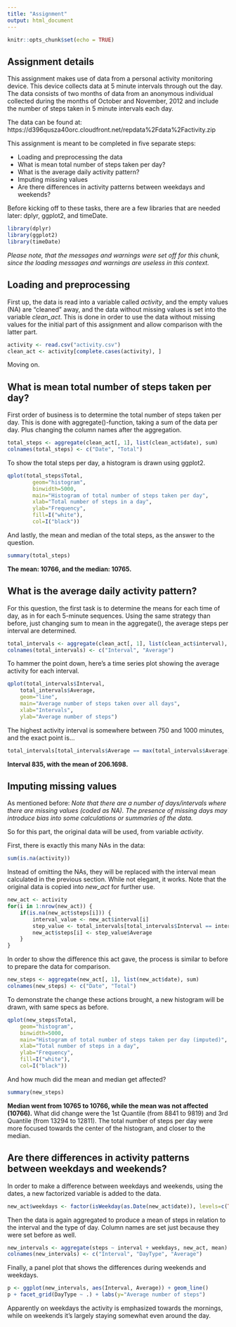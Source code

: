 ```yaml
---
title: "Assignment"
output: html_document
---
```


```r
knitr::opts_chunk$set(echo = TRUE)
```

## Assignment details

This assignment makes use of data from a personal activity monitoring device. This device collects data at 5 minute intervals through out the day. The data consists of two months of data from an anonymous individual collected during the months of October and November, 2012 and include the number of steps taken in 5 minute intervals each day.

The data can be found at: https://d396qusza40orc.cloudfront.net/repdata%2Fdata%2Factivity.zip

This assignment is meant to be completed in five separate steps:

* Loading and preprocessing the data
* What is mean total number of steps taken per day?
* What is the average daily activity pattern?
* Imputing missing values
* Are there differences in activity patterns between weekdays and weekends?

Before kicking off to these tasks, there are a few libraries that are needed later: dplyr, ggplot2, and timeDate.

```r
library(dplyr)
library(ggplot2)
library(timeDate)
```

*Please note, that the messages and warnings were set off for this chunk, since the loading messages and warnings are useless in this context.*

## Loading and preprocessing

First up, the data is read into a variable called *activity*, and the empty values (NA) are "cleaned" away, and the data without missing values is set into the variable *clean_act*. This is done in order to use the data without missing values  for the initial part of this assignment and allow comparison with the latter part.

```r
activity <- read.csv("activity.csv")
clean_act <- activity[complete.cases(activity), ]
```

Moving on.

## What is mean total number of steps taken per day?

First order of business is to determine the total number of steps taken per day. This is done with aggregate()-function, taking a sum of the data per day. Plus changing the column names after the aggregation.

```r
total_steps <- aggregate(clean_act[, 1], list(clean_act$date), sum)
colnames(total_steps) <- c("Date", "Total")
```

To show the total steps per day, a histogram is drawn using ggplot2.

```r
qplot(total_steps$Total, 
		geom="histogram", 
		binwidth=5000,
		main="Histogram of total number of steps taken per day",
		xlab="Total number of steps in a day",
		ylab="Frequency",
		fill=I("white"),
		col=I("black"))
```

And lastly, the mean and median of the total steps, as the answer to the question.

```r
summary(total_steps)
```
**The mean: 10766, and the median: 10765.**  

## What is the average daily activity pattern?

For this question, the first task is to determine the means for each time of day, as in for each 5-minute sequences. Using the same strategy than before, just changing sum to mean in the aggregate(), the average steps per interval are determined. 
```r
total_intervals <- aggregate(clean_act[, 1], list(clean_act$interval), mean)
colnames(total_intervals) <- c("Interval", "Average")
```

To hammer the point down, here's a time series plot showing the average activity for each interval.

```r
qplot(total_intervals$Interval, 
	total_intervals$Average, 
	geom="line",
	main="Average number of steps taken over all days",
	xlab="Intervals",
	ylab="Average number of steps")
```

The highest activity interval is somewhere between 750 and 1000 minutes, and the exact point is...  

```r
total_intervals[total_intervals$Average == max(total_intervals$Average), ]
```

**Interval 835, with the mean of 206.1698.** 

## Imputing missing values

As mentioned before: *Note that there are a number of days/intervals where there are missing values (coded as NA). The presence of missing days may introduce bias into some calculations or summaries of the data.*

So for this part, the original data will be used, from variable *activity*.

First, there is exactly this many NAs in the data:

```r
sum(is.na(activity))
```

Instead of omitting the NAs, they will be replaced with the interval mean calculated in the previous section. While not elegant, it works. Note that the original data is copied into *new_act* for further use.

```r
new_act <- activity
for(i in 1:nrow(new_act)) {
	if(is.na(new_act$steps[i])) {
		interval_value <- new_act$interval[i]
		step_value <- total_intervals[total_intervals$Interval == interval_value, ]
		new_act$steps[i] <- step_value$Average
	} 
}
```

In order to show the difference this act gave, the process is similar to before to prepare the data for comparison.

```r
new_steps <- aggregate(new_act[, 1], list(new_act$date), sum)
colnames(new_steps) <- c("Date", "Total")
```

To demonstrate the change these actions brought, a new histogram will be drawn, with same specs as before. 

```r
qplot(new_steps$Total, 
	geom="histogram", 
	binwidth=5000,
	main="Histogram of total number of steps taken per day (imputed)",
	xlab="Total number of steps in a day",
	ylab="Frequency",
	fill=I("white"),
	col=I("black"))
```

And how much did the mean and median get affected?

```r
summary(new_steps)
```

**Median went from 10765 to 10766, while the mean was not affected (10766).** What did change were the 1st Quantile (from 8841 to 9819) and 3rd Quantile (from 13294 to 12811). The total number of steps per day were more focused towards the center of the histogram, and closer to the median.

## Are there differences in activity patterns between weekdays and weekends?

In order to make a difference between weekdays and weekends, using the dates, a new factorized variable is added to the data. 

```r
new_act$weekdays <- factor(isWeekday(as.Date(new_act$date)), levels=c(TRUE, FALSE), labels=c("weekday", "weekend"))	
```

Then the data is again aggregated to produce a mean of steps in relation to the interval and the type of day. Column names are set just because they were set before as well.

```r
new_intervals <- aggregate(steps ~ interval + weekdays, new_act, mean)
colnames(new_intervals) <- c("Interval", "DayType", "Average")
```

Finally, a panel plot that shows the differences during weekends and weekdays.

```r
p <- ggplot(new_intervals, aes(Interval, Average)) + geom_line()
p + facet_grid(DayType ~ .) + labs(y="Average number of steps")
```

Apparently on weekdays the activity is emphasized towards the mornings, while on weekends it's largely staying somewhat even around the day.